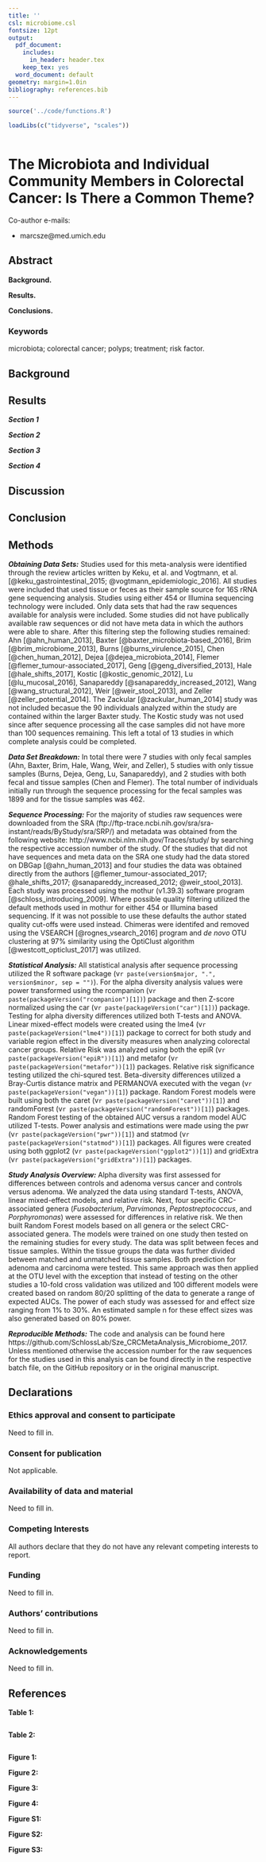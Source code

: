 ```yaml
---
title: ''
csl: microbiome.csl
fontsize: 12pt
output:
  pdf_document:
    includes:
      in_header: header.tex
    keep_tex: yes
  word_document: default
geometry: margin=1.0in
bibliography: references.bib
---
```


```r

source('../code/functions.R')

loadLibs(c("tidyverse", "scales"))

```

```r

```



# The Microbiota and Individual Community Members in Colorectal Cancer: Is There a Common Theme?

\begin{center}
\vspace{25mm}

Marc A Sze${^1}$ and Patrick D Schloss${^1}$${^\dagger}$

\vspace{20mm}

$\dagger$ To whom correspondence should be addressed: pschloss@umich.edu

$1$ Department of Microbiology and Immunology, University of Michigan, Ann Arbor, MI




\end{center}

Co-author e-mails:

* marcsze@med.umich.edu



\newpage
\linenumbers

## Abstract

**Background.** 

**Results.** 

**Conclusions.** 


### Keywords

microbiota; colorectal cancer; polyps; treatment; risk factor.

\newpage


## Background



\newpage

## Results

***Section 1***



***Section 2***



***Section 3***



***Section 4***




\newpage

## Discussion




## Conclusion





\newpage

## Methods

***Obtaining Data Sets:***
Studies used for this meta-analysis were identified through the review articles written by Keku, et al. and Vogtmann, et al. [@keku_gastrointestinal_2015; @vogtmann_epidemiologic_2016]. All studies were included that used tissue or feces as their sample source for 16S rRNA gene sequencing analysis. Studies using either 454 or Illumina sequencing technology were included. Only data sets that had the raw sequences available for analysis were included. Some studies did not have publically available raw sequences or did not have meta data in which the authors were able to share. After this filtering step the following studies remained: Ahn [@ahn_human_2013], Baxter [@baxter_microbiota-based_2016], Brim [@brim_microbiome_2013], Burns [@burns_virulence_2015], Chen [@chen_human_2012], Dejea [@dejea_microbiota_2014], Flemer [@flemer_tumour-associated_2017], Geng [@geng_diversified_2013], Hale [@hale_shifts_2017], Kostic [@kostic_genomic_2012], Lu [@lu_mucosal_2016], Sanapareddy [@sanapareddy_increased_2012], Wang [@wang_structural_2012], Weir [@weir_stool_2013], and Zeller [@zeller_potential_2014]. The Zackular [@zackular_human_2014] study was not included becasue the 90 individuals analyzed within the study are contained within the larger Baxter study. The Kostic study was not used since after sequence processing all the case samples did not have more than 100 sequences remaining. This left a total of 13 studies in which complete analysis could be completed.

***Data Set Breakdown:***
In total there were 7 studies with only fecal samples (Ahn, Baxter, Brim, Hale, Wang, Weir, and Zeller), 5 studies with only tissue samples (Burns, Dejea, Geng, Lu, Sanapareddy), and 2 studies with both fecal and tissue samples (Chen and Flemer). The total number of individuals initially run through the sequence processing for the fecal samples was 1899 and for the tissue samples was 462.    

***Sequence Processing:***
For the majority of studies raw sequences were downloaded from the SRA (ftp://ftp-trace.ncbi.nih.gov/sra/sra-instant/reads/ByStudy/sra/SRP/) and metadata was obtained from the following website: http://www.ncbi.nlm.nih.gov/Traces/study/ by searching the respective accession number of the study. Of the studies that did not have sequences and meta data on the SRA one study had the data stored on DBGap [@ahn_human_2013] and four studies the data was obtained directly from the authors [@flemer_tumour-associated_2017; @hale_shifts_2017; @sanapareddy_increased_2012; @weir_stool_2013]. Each study was processed using the mothur (v1.39.3) software program [@schloss_introducing_2009]. Where possible quality filtering utilized the default methods used in mothur for either 454 or Illumina based sequencing. If it was not possible to use these defaults the author stated quality cut-offs were used instead. Chimeras were identifed and removed using the VSEARCH [@rognes_vsearch_2016] program and *de novo* OTU clustering at 97% similarity using the OptiClust algorithm [@westcott_opticlust_2017] was utilized. 

***Statistical Analysis:***
All statistical analysis after sequence processing utilized the R software package (v`r paste(version$major, ".", version$minor, sep = "")`). For the alpha diversity analysis values were power transformed using the rcompanion (v`r paste(packageVersion("rcompanion")[1])`) package and then Z-score normalized using the car (v`r paste(packageVersion("car")[1])`) package. Testing for alpha diversity differences utilized both T-tests and ANOVA. Linear mixed-effect models were created using the lme4 (v`r paste(packageVersion("lme4"))[1]`) package to correct for both study and variable region effect in the diversity measures when analyzing colorectal cancer groups. Relative Risk was analyzed using both the epiR (v`r paste(packageVersion("epiR"))[1]`) and metafor (v`r paste(packageVersion("metafor"))[1]`) packages. Relative risk significance testing utilized the chi-squred test. Beta-diversity differences utilized a Bray-Curtis distance matrix and PERMANOVA executed with the vegan (v`r paste(packageVersion("vegan"))[1]`) package. Random Forest models were built using both the caret (v`r paste(packageVersion("caret"))[1]`) and randomForest (v`r paste(packageVersion("randomForest"))[1]`) packages. Random Forest testing of the obtained AUC versus a random model AUC utilized T-tests. Power analysis and estimations were made using the pwr (v`r paste(packageVersion("pwr"))[1]`) and statmod (v`r paste(packageVersion("statmod"))[1]`) packages. All figures were created using both ggplot2 (v`r paste(packageVersion("ggplot2"))[1]`) and gridExtra (v`r paste(packageVersion("gridExtra"))[1]`) packages. 

***Study Analysis Overview:***
Alpha diversity was first assessed for differences between controls and adenoma versus cancer and controls versus adenoma. We analyzed the data using standard T-tests, ANOVA, linear mixed-effect models, and relative risk. Next, four specific CRC-associated genera (*Fusobacterium*, *Parvimonas*, *Peptostreptococcus*, and *Porphyromonas*) were assessed for differences in relative risk. We then built Random Forest models based on all genera or the select CRC-associated genera. The models were trained on one study then tested on the remaining studies for every study. The data was split between feces and tissue samples. Within the tissue groups the data was further divided between matched and unmatched tissue samples. Both prediction for adenoma and carcinoma were tested. This same approach was then applied at the OTU level with the exception that instead of testing on the other studies a 10-fold cross validation was utilized and 100 different models were created based on random 80/20 splitting of the data to generate a range of expected AUCs. The power of each study was assessed for and effect size ranging from 1% to 30%. An estimated sample n for these effect sizes was also generated based on 80% power.

***Reproducible Methods:***
The code and analysis can be found here https://github.com/SchlossLab/Sze_CRCMetaAnalysis_Microbiome_2017. Unless mentioned otherwise the accession number for the raw sequences for the studies used in this analysis can be found directly in the respective batch file, on the GitHub repository or in the original manuscript.


\newpage


## Declarations

### Ethics approval and consent to participate

Need to fill in.

### Consent for publication

Not applicable.

### Availability of data and material

Need to fill in.

### Competing Interests

All authors declare that they do not have any relevant competing interests to report.

### Funding

Need to fill in.

### Authors' contributions

Need to fill in.

### Acknowledgements

Need to fill in.

\newpage

## References

<div id="refs"></div>

\newpage


**Table 1: **

```r

```


\newpage


**Table 2: **

```r


```


\newpage



**Figure 1: **

**Figure 2: ** 

**Figure 3: ** 

**Figure 4: **  




\newpage


**Figure S1: ** 

**Figure S2: ** 

**Figure S3: **

\newpage
